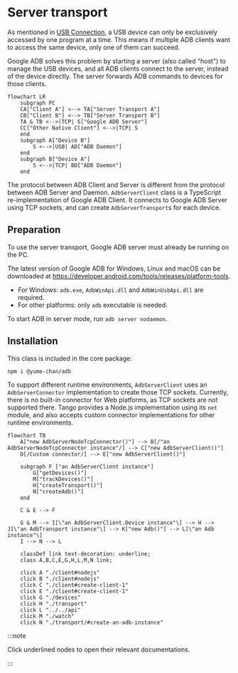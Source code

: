 # Server transport

As mentioned in [USB Connection](../daemon/usb/index.mdx#exclusivity), a USB device can only be exclusively accessed by one program at a time. This means if multiple ADB clients want to access the same device, only one of them can succeed.

Google ADB solves this problem by starting a server (also called "host") to manage the USB devices, and all ADB clients connect to the server, instead of the device directly. The server forwards ADB commands to devices for those clients.

```mermaid
flowchart LR
    subgraph PC
    CA["Client A"] <--> TA["Server Transport A"]
    CB["Client B"] <--> TB["Server Transport B"]
    TA & TB <-->|TCP| S["Google ADB Server"]
    CC["Other Native Client"] <-->|TCP| S
    end
    subgraph A["Device B"]
        S <-->|USB| AD["ADB Daemon"]
    end
    subgraph B["Device A"]
        S <-->|TCP| BD["ADB Daemon"]
    end
```

The protocol between ADB Client and Server is different from the protocol between ADB Server and Daemon. `AdbServerClient` class is a TypeScript re-implementation of Google ADB Client. It connects to Google ADB Server using TCP sockets, and can create `AdbServerTransport`s for each device.

## Preparation

To use the server transport, Google ADB server must already be running on the PC.

The latest version of Google ADB for Windows, Linux and macOS can be downloaded at https://developer.android.com/tools/releases/platform-tools.

* For Windows: `adb.exe`, `AdbWinApi.dll` and `AdbWinUsbApi.dll` are required.
* For other platforms: only `adb` executable is needed.

To start ADB in server mode, run `adb server nodaemon`.

## Installation

This class is included in the core package:

```sh npm2yarn
npm i @yume-chan/adb
```

To support different runtime environments, `AdbServerClient` uses an `AdbServerConnector` implementation to create those TCP sockets. Currently, there is no built-in connector for Web platforms, as TCP sockets are not supported there. Tango provides a Node.js implementation using its `net` module, and also accepts custom connector implementations for other runtime environments.

```mermaid
flowchart TB
    A["new AdbServerNodeTcpConnector()"] --> B[/"an AdbServerNodeTcpConnector instance"/] --> C["new AdbServerClient()"]
    D[/Custom connector/] --> E["new AdbServerClient()"]

    subgraph F ["an AdbServerClient instance"]
        G["getDevices()"]
        M["trackDevices()"]
        H["createTransport()"]
        N["createAdb()"]
    end

    C & E --> F

    G & M --> I[\"an AdbServerClient.Device instance"\] --> H --> J[\"an AdbTransport instance"\] --> K["new Adb()"] --> L[\"an Adb instance"\]
    I --> N --> L

    classDef link text-decoration: underline;
    class A,B,C,E,G,H,L,M,N link;

    click A "./client#nodejs"
    click B "./client#nodejs"
    click C "./client#create-client-1"
    click E "./client#create-client-1"
    click G "./devices"
    click H "./transport"
    click L "../../api"
    click M "./watch"
    click N "./transport/#create-an-adb-instance"
```

:::note

Click underlined nodes to open their relevant documentations.

:::
